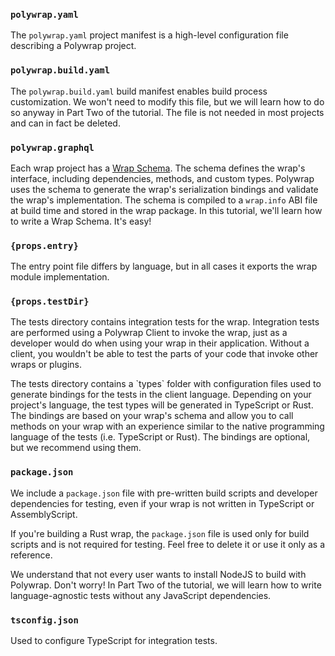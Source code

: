 ### **`polywrap.yaml`**
The `polywrap.yaml` project manifest is a high-level configuration file describing a Polywrap project.

### **`polywrap.build.yaml`**
The `polywrap.build.yaml` build manifest enables build process customization. We won't need to modify this file, but we will learn how to do so anyway in Part Two of the tutorial. The file is not needed in most projects and can in fact be deleted.

### **`polywrap.graphql`**
Each wrap project has a [Wrap Schema](/concepts/wrap-schema). The schema defines the wrap's interface, including dependencies, methods, and custom types. Polywrap uses the schema to generate the wrap's serialization bindings and validate the wrap's implementation. The schema is compiled to a `wrap.info` ABI file at build time and stored in the wrap package. In this tutorial, we'll learn how to write a Wrap Schema. It's easy!

<h3><span><b><code>{props.entry}</code></b></span></h3>
<p>The entry point file differs by language, but in all cases it exports the wrap module implementation.</p>

<h3><span><b><code>{props.testDir}</code></b></span></h3>
<p>The tests directory contains integration tests for the wrap. Integration tests are performed using a Polywrap Client to invoke the wrap, just as a developer would do when using your wrap in their application. Without a client, you wouldn't be able to test the parts of your code that invoke other wraps or plugins.</p>

<p>The tests directory contains a `types` folder with configuration files used to generate bindings for the tests in the client language. Depending on your project's language, the test types will be generated in TypeScript or Rust. The bindings are based on your wrap's schema and allow you to call methods on your wrap with an experience similar to the native programming language of the tests (i.e. TypeScript or Rust). The bindings are optional, but we recommend using them.</p>

### **`package.json`**
We include a `package.json` file with pre-written build scripts and developer dependencies for testing, even if your wrap is not written in TypeScript or AssemblyScript.

If you're building a Rust wrap, the `package.json` file is used only for build scripts and is not required for testing. Feel free to delete it or use it only as a reference.

We understand that not every user wants to install NodeJS to build with Polywrap. Don't worry! In Part Two of the tutorial, we will learn how to write language-agnostic tests without any JavaScript dependencies.

### **`tsconfig.json`**
Used to configure TypeScript for integration tests.
